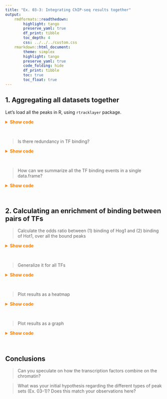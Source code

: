 ```yaml
---
title: "Ex. 03-3: Integrating ChIP-seq results together"
output: 
    rmdformats::readthedown: 
        highlight: tango
        preserve_yaml: true
        df_print: tibble
        toc_depth: 4
        css: ../../../custom.css
    rmarkdown::html_document: 
        theme: simplex
        highlight: tango
        preserve_yaml: true
        code_folding: hide
        df_print: tibble
        toc: true
        toc_float: true
---
```


## 1. Aggregating all datasets together

Let's load all the peaks in R, using `rtracklayer` package.

<details><summary style="color: #ff7f00; font-weight: bold">Show code</summary><p>
```r
TFs <- list.files(pattern = '*.narrowPeak$', path = 'Share/day03/results/bwa/mergedLibrary/macs/narrowPeak')
TFs <- unique(gsub('_.*', '', TFs))
require(rtracklayer)
list_TF_peaks <- lapply(TFs, function(TF) {
    TF_files <- list.files(pattern = paste0(TF, '.*narrowPeak$'), path = 'Share/day03/results/bwa/mergedLibrary/macs/narrowPeak', full.names = TRUE)
    peaks <- GenomicRanges::reduce(do.call(c, lapply(TF_files, rtracklayer::import)))
    return(peaks)
})
names(list_TF_peaks) <- TFs
all_peaks <- GenomicRanges::reduce(do.call(c, lapply(
    list.files(pattern = '.*narrowPeak$', path = 'Share/day03/results/bwa/mergedLibrary/macs/narrowPeak', full.names = TRUE), rtracklayer::import
)))
```
</p></details><br>

> Is there redundancy in TF binding? 

<details><summary style="color: #ff7f00; font-weight: bold">Show code</summary><p>
```r
length(all_peaks)
sum(lengths(list_TF_peaks))
```
</p></details><br>

> How can we summarize all the TF binding events in a single data.frame? 

<details><summary style="color: #ff7f00; font-weight: bold">Show code</summary><p>
```r
`%over%` <- IRanges::`%over%`
df <- lapply(names(list_TF_peaks), function(TF) {
    d <- data.frame(
        TF = all_peaks %over% IRanges::subsetByOverlaps(all_peaks, list_TF_peaks[[TF]])
    )
    colnames(d) <- TF
    return(d)
}) 
df <- do.call(cbind, df)
#
dim(df)
colSums(df)
table(rowSums(df))
```
</p></details><br>

## 2. Calculating an enrichment of binding between pairs of TFs

> Calculate the odds ratio between (1) binding of Hog1 and (2) binding of Hot1, over all the bound peaks  

<details><summary style="color: #ff7f00; font-weight: bold">Show code</summary><p>
```r
TF1 <-'Hot1'
TF2 <-'Hog1'
peaks_with_both <- sum(df[, 'Hot1'] & df[, 'Hog1'])
peaks_with_1 <- sum(df[, 'Hot1'] & !df[, 'Hog1'])
peaks_with_2 <- sum(!df[, 'Hot1'] & df[, 'Hog1'])
peaks_with_none <- sum(!df[, 'Hot1'] & !df[, 'Hog1'])
mat <- matrix(c(peaks_with_both, peaks_with_1, peaks_with_2, peaks_with_none), ncol = 2)
fisher.test(mat)
```
</p></details><br>

> Generalize it for all TFs  

<details><summary style="color: #ff7f00; font-weight: bold">Show code</summary><p>
```r
d <- lapply(TFs,  function(TF1) {
    df <- data.frame(lapply(TFs, function(TF2) {
        if (TF1 == TF2) {
            NA
        } else {
            peaks_with_both <- sum(df[, TF1] & df[, TF2])
            peaks_with_1 <- sum(df[, TF1] & !df[, TF2])
            peaks_with_2 <- sum(!df[, TF1] & df[, TF2])
            peaks_with_none <- sum(!df[, TF1] & !df[, TF2])
            mat <- matrix(c(peaks_with_both, peaks_with_1, peaks_with_2, peaks_with_none), ncol = 2)
            fisher.test(mat)$estimate
        }
    }))
    colnames(df) <- TFs
    rownames(df) <- TF1
    return(df)
}) 
d <- do.call(rbind, d)
```
</p></details><br>

> Plot results as a heatmap  

<details><summary style="color: #ff7f00; font-weight: bold">Show code</summary><p>
```r
library(tidyverse)
dd <- d %>% 
    rownames_to_column('TF1') %>% 
    gather('TF2', 'odds_ratio', -TF1)
p <- ggplot(dd, aes(x = TF1, y = TF2, fill = odds_ratio)) + 
    geom_tile() + 
    theme_bw() + 
    theme(axis.text.x = element_text(angle = 90, hjust = 1, vjust = 0.5)) + 
    scale_fill_gradientn(colours = c('white', 'orange', 'darkred'))
p
# Clamp values to a certain range
q_max <- quantile(dd$odds_ratio, 0.95, na.rm = TRUE)
dd$odds_ratio[dd$odds_ratio > q_max] <- q_max
# Order rows
d[is.na(d)] <- 0
o <- hclust(dist(d))$order
o <- hclust(dist(t(df)))$order
dd %<>% mutate(TF1 = factor(TF1, levels = TFs[o])) %>% 
    mutate(TF2 = factor(TF2, levels = TFs[o]))
# Re-plot
p <- ggplot(dd, aes(x = TF1, y = TF2, fill = odds_ratio)) + 
    geom_tile() + 
    theme_bw() + 
    theme(axis.text.x = element_text(angle = 90, hjust = 1, vjust = 0.5)) + 
    scale_fill_gradientn(colours = c('white', 'orange', 'darkred'))
p
```
</p></details><br>

> Plot results as a graph  

<details><summary style="color: #ff7f00; font-weight: bold">Show code</summary><p>
```r
d_counts <- lapply(TFs,  function(TF1) {
    vec <- data.frame(lapply(TFs, function(TF2) {
        ifelse(
            which(TFs == TF2) <= which(TFs == TF1), 
            0, 
            sum(df[, TF1] & df[, TF2]) / sum(df[, TF2] | df[, TF1])
        )
    }))
    names(vec) <- TFs
    return(vec)
}) 
d_counts <- do.call(rbind, d_counts)
row.names(d_counts) <- TFs
#
dd <- d_counts %>% 
    rownames_to_column('TF1') %>% 
    gather('TF2', 'weight', -TF1) %>% 
    # mutate(weight = ifelse(weight < 0.1, 0, weight)) %>% 
    filter(weight > 0.15 & weight < 1) %>% 
    filter(TF1 != 'Rsc9-TAP' & TF2 != 'Rsc9-TAP')
gr <- igraph::graph_from_data_frame(dd, directed = FALSE)
plot(gr)
```
</p></details><br>

## Conclusions

> Can you speculate on how the transcription factors combine on the chromatin? 

> What was your initial hypothesis regarding the different types of peak sets (Ex. 03-1)? Does this match your observations here? 